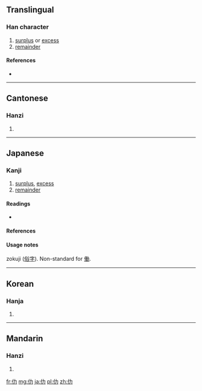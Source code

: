 {{also|働}}
==Translingual==

===Han character===
{{Han char|rn=9|rad=人|as=02|sn=4|four=2422<sub>7</sub>|canj=人大尸 (OKS)|ids=⿰[[亻]][[力]]}}

# [[surplus]] or [[excess]]
# [[remainder]]

====References====
* {{Han ref|kx=0091.100|dkj=00350|dj=0193.020|hdz=10110.020|uh=4EC2|ud=20162|bh=C952|bd=51538}}

----

==Cantonese==

===Hanzi===
{{yue-hanzi|jyut=|y=lak6}}

# {{defn|lang=yue|sort=人02}}

----

==Japanese==
{{ja-see-also|働}}

===Kanji===
{{ja-kanji|grade=uc|rs=人02}}

# [[surplus]], [[excess]]
# [[remainder]]

====Readings====
* {{ja-readings|on=[[ろく]] (roku)|kanon=[[りょく]] (ryoku)|kun=[[はたらく]] (hataraku), [[つとめる]] (tsutomeru)}}

====References====
{{ja-kref
|jis= 503E
|ku= 4830
|shift= 98BC
|euc= D0BE
|freq= ''[[俗字]] (zokuji)''
|nelson= 342
|newnelson= 101
|halpern= 22
|kld= ''not listed''
|heisig= ''not listed''
|tuttle= 2a11.1
}}

====Usage notes====
zokuji ([[俗字]]). Non-standard for [[働]].

----

==Korean==

===Hanja===
{{ko-hanja|hangeul=[[륵]]|rv=reuk|mr=rŭk}}

# {{defn|lang=ko|sort=人02}}

----

==Mandarin==

===Hanzi===
{{cmn-hanzi|pin=[[lè]] ([[le4]])|wg=le<sup>4</sup>}}

# {{defn|lang=cmn|sort=人02}}

[[fr:仂]]
[[mg:仂]]
[[ja:仂]]
[[pl:仂]]
[[zh:仂]]